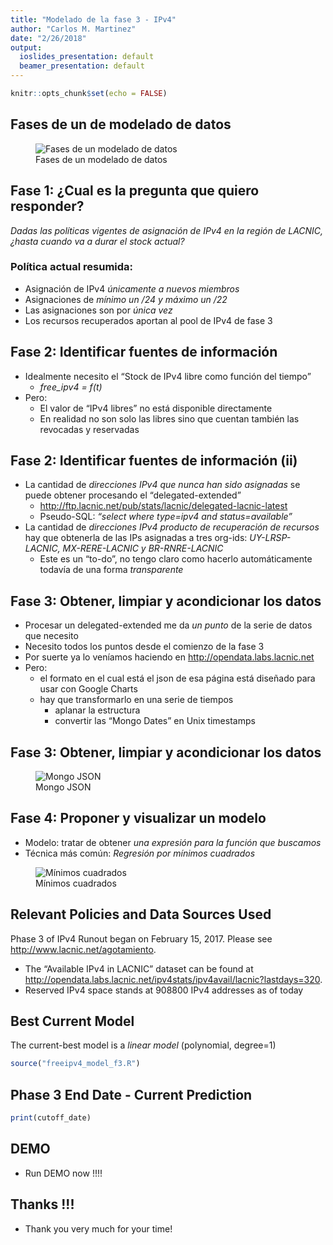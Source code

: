 ```yaml
---
title: "Modelado de la fase 3 - IPv4"
author: "Carlos M. Martinez"
date: "2/26/2018"
output:
  ioslides_presentation: default
  beamer_presentation: default
---
```


```r
knitr::opts_chunk$set(echo = FALSE)
```

## Fases de un de modelado de datos

![Fases de un modelado de datos](steps.png)

## Fase 1: ¿Cual es la pregunta que quiero responder?

_Dadas las políticas vigentes de asignación de IPv4 en la región de LACNIC, ¿hasta cuando va a durar el stock actual?_

### Política actual resumida:

- Asignación de IPv4 *únicamente a nuevos miembros*
- Asignaciones de *mínimo un /24 y máximo un /22*
- Las asignaciones son por *única vez*
- Los recursos recuperados aportan al pool de IPv4 de fase 3

## Fase 2: Identificar fuentes de información

- Idealmente necesito el "Stock de IPv4 libre como función del tiempo"
     - _free_ipv4 = f(t)_
     
- Pero:
     - El valor de "IPv4 libres" no está disponible directamente 
     - En realidad no son solo las libres sino que cuentan también las revocadas y reservadas

## Fase 2: Identificar fuentes de información (ii)

- La cantidad de *direcciones IPv4 que nunca han sido asignadas* se puede obtener procesando el "delegated-extended"
    - <http://ftp.lacnic.net/pub/stats/lacnic/delegated-lacnic-latest>
    - Pseudo-SQL: _"select where type=ipv4 and status=available"_

- La cantidad de *direcciones IPv4 producto de recuperación de recursos* hay que obtenerla de las IPs asignadas a tres org-ids: _UY-LRSP-LACNIC, MX-RERE-LACNIC y BR-RNRE-LACNIC_
    - Este es un "to-do", no tengo claro como hacerlo automáticamente todavía de una forma _transparente_

## Fase 3: Obtener, limpiar y acondicionar los datos 

- Procesar un delegated-extended me da *un punto* de la serie de datos que necesito
- Necesito todos los puntos desde el comienzo de la fase 3
- Por suerte ya lo veníamos haciendo en <http://opendata.labs.lacnic.net>
- Pero:
    - el formato en el cual está el json de esa página está diseñado para usar con Google Charts
    - hay que transformarlo en una serie de tiempos
      - aplanar la estructura
      - convertir las "Mongo Dates" en Unix timestamps
    
## Fase 3: Obtener, limpiar y acondicionar los datos 

![Mongo JSON](mongojson.png)

## Fase 4: Proponer y visualizar un modelo

- Modelo: tratar de obtener *una expresión para la función que buscamos*
- Técnica más común: *Regresión por mínimos cuadrados* 

![Mínimos cuadrados](linreg.svg)

## Relevant Policies and Data Sources Used

Phase 3 of IPv4 Runout began on February 15, 2017. Please see <http://www.lacnic.net/agotamiento>.

- The "Available IPv4 in LACNIC" dataset can be found at <http://opendata.labs.lacnic.net/ipv4stats/ipv4avail/lacnic?lastdays=320>.
- Reserved IPv4 space stands at 908800 IPv4 addresses as of today

## Best Current Model

The current-best model is a _linear model_ (polynomial, degree=1)

```r
source("freeipv4_model_f3.R")
```

## Phase 3 End Date - Current Prediction

```r
print(cutoff_date)
```


## DEMO

- Run DEMO now !!!!

## Thanks !!!

- Thank you very much for your time!
